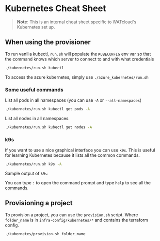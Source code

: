 
# Kubernetes Cheat Sheet

> **Note:**  This is an internal cheat sheet specific to WATcloud's Kubernetes set up.

## When using the provisioner

To run vanilla kubectl, `run.sh` will populate the `KUBECONFIG` env var so that the command knows which server to connect to and with what credentials

```bash
./kubernetes/run.sh kubectl
```

To access the azure kubernetes, simply use `./azure_kubernetes/run.sh`

### Some useful commands
List all pods in all namespaces (you can use `-A` or `--all-namespaces`)

```bash
./kubernetes/run.sh kubectl get pods -A
```

List all nodes in all namespaces

```bash
./kubernetes/run.sh kubectl get nodes -A
```

### k9s

If you want to use a nice graphical interface you can use `k9s`. This is useful for learning Kubernetes because it lists all the common commands.

```bash
./kubernetes/run.sh k9s -A
```

Sample output of `k9s`:
<Picture alt="k9s interface" image={DocKubernetesCheatSheetK9s} />

You can type `:` to open the command prompt and type `help` to see all the commands.

## Provisioning a project
To provision a project, you can use the `provision.sh` script. Where `folder_name` is in `infra-config/kubernetes/*` and contains the terraform config.

```bash
./kubernetes/provision.sh folder_name
```
